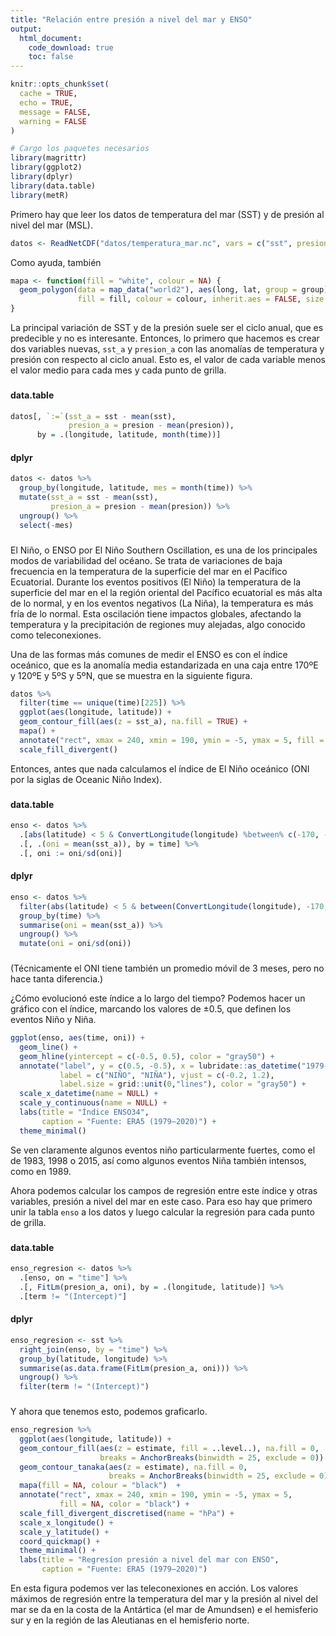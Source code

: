 ```yaml
---
title: "Relación entre presión a nivel del mar y ENSO"
output: 
  html_document:
    code_download: true
    toc: false
---
```


```r
knitr::opts_chunk$set(
  cache = TRUE,
  echo = TRUE,
  message = FALSE,
  warning = FALSE
)
```





```r
# Cargo los paquetes necesarios
library(magrittr)
library(ggplot2)
library(dplyr)
library(data.table)
library(metR)
```

Primero hay que leer los datos de temperatura del mar (SST) y de presión al nivel del mar (MSL). 

```r
datos <- ReadNetCDF("datos/temperatura_mar.nc", vars = c("sst", presion = "msl"))
```

Como ayuda, también 

```r
mapa <- function(fill = "white", colour = NA) {
  geom_polygon(data = map_data("world2"), aes(long, lat, group = group), 
               fill = fill, colour = colour, inherit.aes = FALSE, size = 0.2)
}
```

La principal variación de SST y de la presión suele ser el ciclo anual, que es predecible y no es interesante.
Entonces, lo primero que hacemos es crear dos variables nuevas, `sst_a` y `presion_a` con las anomalías de temperatura y presión con respecto al ciclo anual. 
Esto es, el valor de cada variable menos el valor medio para cada mes y cada punto de grilla. 

### {.tabset .unlisted .unnumbered}

#### data.table

```r
datos[, `:=`(sst_a = sst - mean(sst), 
             presion_a = presion - mean(presion)),
      by = .(longitude, latitude, month(time))]
```

#### dplyr

```r
datos <- datos %>% 
  group_by(longitude, latitude, mes = month(time)) %>% 
  mutate(sst_a = sst - mean(sst), 
         presion_a = presion - mean(presion)) %>% 
  ungroup() %>% 
  select(-mes)
```

### {.unlisted .unnumbered}

El Niño, o ENSO por El Niño Southern Oscillation, es una de los principales modos de variabilidad del océano. 
Se trata de variaciones de baja frecuencia en la temperatura de la superficie del mar en el Pacífico Ecuatorial. 
Durante los eventos positivos (El Niño) la temperatura de la superficie del mar en el la región oriental del Pacífico ecuatorial es más alta de lo normal, y en los eventos negativos (La Niña), la temperatura es más fría de lo normal. 
Esta oscilación tiene impactos globales, afectando la temperatura y la precipitación de regiones muy alejadas, algo conocido como teleconexiones. 

Una de las formas más comunes de medir el ENSO es con el índice oceánico, que es la anomalía media estandarizada en una caja entre 170ºE y 120ºE y 5ºS y 5ºN, que se muestra en la siguiente figura. 

```r
datos %>% 
  filter(time == unique(time)[225]) %>% 
  ggplot(aes(longitude, latitude)) +
  geom_contour_fill(aes(z = sst_a), na.fill = TRUE) +
  mapa() +
  annotate("rect", xmax = 240, xmin = 190, ymin = -5, ymax = 5, fill = NA, color = "black") +
  scale_fill_divergent()
```


Entonces, antes que nada calculamos el índice de El Niño oceánico (ONI por la siglas de Oceanic Niño Index). 

### {.tabset .unlisted .unnumbered}

#### data.table

```r
enso <- datos %>% 
  .[abs(latitude) < 5 & ConvertLongitude(longitude) %between% c(-170, -120)] %>% 
  .[, .(oni = mean(sst_a)), by = time] %>% 
  .[, oni := oni/sd(oni)]
```

#### dplyr

```r
enso <- datos %>% 
  filter(abs(latitude) < 5 & between(ConvertLongitude(longitude), -170, -120)) %>% 
  group_by(time) %>% 
  summarise(oni = mean(sst_a)) %>% 
  ungroup() %>% 
  mutate(oni = oni/sd(oni))
```

### {.tabset .unlisted .unnumbered}

(Técnicamente el ONI tiene también un promedio móvil de 3 meses, pero no hace tanta diferencia.)

¿Cómo evolucionó este índice a lo largo del tiempo? 
Podemos hacer un gráfico con el índice, marcando los valores de $\pm0.5$, que definen los eventos Niño y Niña.

```r
ggplot(enso, aes(time, oni)) +
  geom_line() +
  geom_hline(yintercept = c(-0.5, 0.5), color = "gray50") + 
  annotate("label", y = c(0.5, -0.5), x = lubridate::as_datetime("1979-01-01"),
           label = c("NIÑO", "NIÑA"), vjust = c(-0.2, 1.2), 
           label.size = grid::unit(0,"lines"), color = "gray50") +
  scale_x_datetime(name = NULL) +
  scale_y_continuous(name = NULL) +
  labs(title = "Índice ENSO34", 
       caption = "Fuente: ERA5 (1979–2020)") +
  theme_minimal()
```

Se ven claramente algunos eventos niño particularmente fuertes, como el de 1983, 1998 o 2015, así como algunos eventos Niña también intensos, como en 1989. 

Ahora podemos calcular los campos de regresión entre este índice y otras variables, presión a nivel del mar en este caso. 
Para eso hay que primero unir la tabla `enso` a los datos y luego calcular la regresión para cada punto de grilla. 

### {.tabset .unlisted .unnumbered}

#### data.table

```r
enso_regresion <- datos %>% 
  .[enso, on = "time"] %>% 
  .[, FitLm(presion_a, oni), by = .(longitude, latitude)] %>% 
  .[term != "(Intercept)"] 
```

#### dplyr

```r
enso_regresion <- sst %>% 
  right_join(enso, by = "time") %>% 
  group_by(latitude, longitude) %>% 
  summarise(as.data.frame(FitLm(presion_a, oni))) %>% 
  ungroup() %>% 
  filter(term != "(Intercept)") 
```

### {.tabset .unlisted .unnumbered}

Y ahora que tenemos esto, podemos graficarlo. 

```r
enso_regresion %>% 
  ggplot(aes(longitude, latitude)) +
  geom_contour_fill(aes(z = estimate, fill = ..level..), na.fill = 0, 
                    breaks = AnchorBreaks(binwidth = 25, exclude = 0)) +
  geom_contour_tanaka(aes(z = estimate), na.fill = 0, 
                      breaks = AnchorBreaks(binwidth = 25, exclude = 0)) +
  mapa(fill = NA, colour = "black")  +
  annotate("rect", xmax = 240, xmin = 190, ymin = -5, ymax = 5, 
           fill = NA, color = "black") +
  scale_fill_divergent_discretised(name = "hPa") +
  scale_x_longitude() +
  scale_y_latitude() +
  coord_quickmap() +
  theme_minimal() +
  labs(title = "Regresíon presión a nivel del mar con ENSO", 
       caption = "Fuente: ERA5 (1979–2020)")
```

En esta figura podemos ver las teleconexiones en acción. Los valores máximos de regresión entre la temperatura del mar y la presión al nivel del mar se da en la costa de la Antártica (el mar de Amundsen) e el hemisferio sur y en la región de las Aleutianas en el hemisferio norte. 
